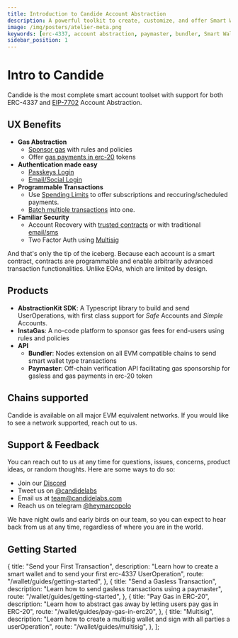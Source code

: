 ```yaml
---
title: Introduction to Candide Account Abstraction
description: A powerful toolkit to create, customize, and offer Smart Wallets. Explore ERC-4337 support, account abstraction, paymaster integration, bundler features, and seamless management of Smart Wallets
image: /img/posters/atelier-meta.png
keywords: [erc-4337, account abstraction, paymaster, bundler, Smart Wallets]
sidebar_position: 1
---
```

# Intro to Candide

Candide is the most complete smart account toolset with support for both ERC-4337 and [EIP-7702](/wallet/guides/getting-started-eip-7702/) Account Abstraction.

## UX Benefits

- **Gas Abstraction**
  - [Sponsor gas](/wallet/guides/send-gasless-tx/) with rules and policies
  - Offer [gas payments in erc-20](/wallet/guides/pay-gas-in-erc20/) tokens
- **Authentication made easy** 
  - [Passkeys Login](/wallet/plugins/passkeys/)
  - [Email/Social Login](/wallet/guides/authentication/#social--email)
- **Programmable Transactions**
  - Use [Spending Limits](/wallet/plugins/allowance) to offer subscriptions and reccuring/scheduled payments.
  - [Batch multiple transactions](/wallet/guides/getting-started/#step-4-create-useroperation) into one.
- **Familiar Security**
  - Account Recovery with [trusted contracts](/wallet/plugins/recovery-with-guardians) or with traditional [email/sms](/wallet/recovery/auth-api/)
  - Two Factor Auth using [Multisig](/wallet/guides/multisig/)

And that's only the tip of the iceberg. Because each account is a smart contract, contracts are programmable and enable arbitrarily advanced transaction functionalities. Unlike EOAs, which are limited by design.

## Products

- **AbstractionKit SDK**: A Typescript library to build and send UserOperations, with first class support for *Safe* Accounts and *Simple* Accounts.
- **InstaGas**: A no-code platform to sponsor gas fees for end-users using rules and policies
- **API**
  - **Bundler**: Nodes extension on all EVM compatible chains to send smart wallet type transactions
  - **Paymaster**: Off-chain verification API facilitating gas sponsorship for gasless and gas payments in erc-20 token


## Chains supported

Candide is available on all major EVM equivalent networks. If you would like to see a network supported, reach out to us.


<NetworkList />

## Support & Feedback

You can reach out to us at any time for questions, issues, concerns, product ideas, or random thoughts. Here are some ways to do so:

- Join our [Discord](https://discord.gg/7R4g9XcxDQ)
- Tweet us on [@candidelabs](https://twitter.com/candidelabs)
- Email us at team@candidelabs.com
- Reach us on telegram [@heymarcopolo](https://t.me/heymarcopolo)

We have night owls and early birds on our team, so you can expect to hear back from us at any time, regardless of where you are in the world.

## Getting Started


  {
    title: "Send your First Transaction",
    description:
      "Learn how to create a smart wallet and to send your first erc-4337 UserOperation",
    route: "/wallet/guides/getting-started",
  },
  {
    title: "Send a Gasless Transaction",
    description: "Learn how to send gasless transactions using a paymaster",
    route: "/wallet/guides/getting-started",
  },
  {
    title: "Pay Gas in ERC-20",
    description:
      "Learn how to abstract gas away by letting users pay gas in ERC-20",
    route: "/wallet/guides/pay-gas-in-erc20",
  },
    {
    title: "Multisig",
    description:
      "Learn how to create a multisig wallet and sign with all parties a userOperation",
    route: "/wallet/guides/multisig",
  },
];

<CardList items={GETTING_STARTED_ITEMS} />

